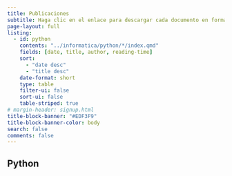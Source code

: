 ```yaml
---
title: Publicaciones
subtitle: Haga clic en el enlace para descargar cada documento en formato pdf.
page-layout: full
listing:
  - id: python
    contents: "../informatica/python/*/index.qmd"
    fields: [date, title, author, reading-time]
    sort: 
      - "date desc"
      - "title desc"
    date-format: short
    type: table
    filter-ui: false
    sort-ui: false
    table-striped: true
# margin-header: signup.html
title-block-banner: "#EDF3F9"
title-block-banner-color: body
search: false
comments: false
---
```


## Python

::: {#python}
:::

